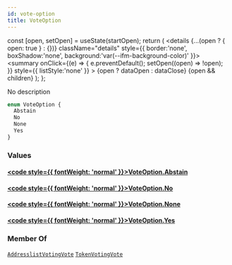 ```yaml
---
id: vote-option
title: VoteOption
---
```









  const [open, setOpen] = useState(startOpen);
  return (
    <details {...(open ? { open: true } : {})} className="details" style={{ border:'none', boxShadow:'none', background:'var(--ifm-background-color)' }}>
      <summary
        onClick={(e) => {
          e.preventDefault();
          setOpen((open) => !open);
        }}
        style={{ listStyle:'none' }}
      >
      {open ? dataOpen : dataClose}
      </summary>
      {open && children}
    </details>
  );
};








No description


```graphql
enum VoteOption {
  Abstain
  No
  None
  Yes
}
```




### Values

#### [<code style={{ fontWeight: 'normal' }}>VoteOption.<b>Abstain</b></code>](#)  
> 
> 
> 
> 

#### [<code style={{ fontWeight: 'normal' }}>VoteOption.<b>No</b></code>](#)  
> 
> 
> 
> 

#### [<code style={{ fontWeight: 'normal' }}>VoteOption.<b>None</b></code>](#)  
> 
> 
> 
> 

#### [<code style={{ fontWeight: 'normal' }}>VoteOption.<b>Yes</b></code>](#)  
> 
> 
> 
> 





### Member Of

[`AddresslistVotingVote`](/docs/next/subgraph/reference-guide/objects/addresslist-voting-vote)  <Badge class="badge badge--secondary" text="object"/><Bullet />[`TokenVotingVote`](/docs/next/subgraph/reference-guide/objects/token-voting-vote)  <Badge class="badge badge--secondary" text="object"/>

